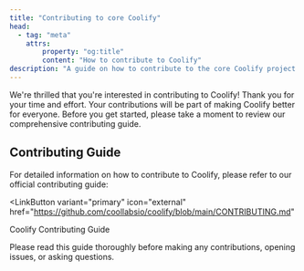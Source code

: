 ```yaml
---
title: "Contributing to core Coolify"
head:
  - tag: "meta"
    attrs:
        property: "og:title"
        content: "How to contribute to Coolify"
description: "A guide on how to contribute to the core Coolify project."
---
```



We're thrilled that you're interested in contributing to Coolify! Thank you for your time and effort. Your contributions will be part of making Coolify better for everyone. Before you get started, please take a moment to review our comprehensive contributing guide.

## Contributing Guide

For detailed information on how to contribute to Coolify, please refer to our official contributing guide:

<LinkButton
  variant="primary" 
  icon="external" 
  href="https://github.com/coollabsio/coolify/blob/main/CONTRIBUTING.md"
>
Coolify Contributing Guide
</LinkButton>


<Aside type="note">
  Please read this guide thoroughly before making any contributions, opening issues, or asking questions.
</Aside>